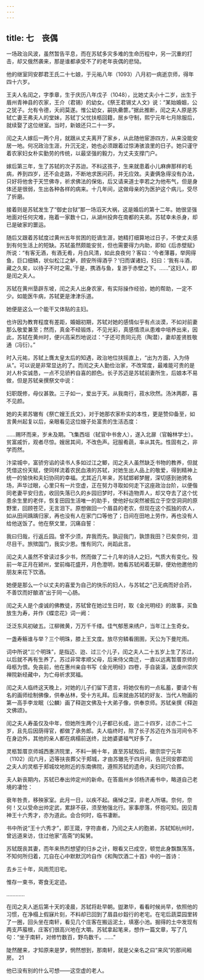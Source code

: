 ```yaml
---
---
---
```

title: 七　丧偶
---




一场政治风波，虽然暂告平息，而在苏轼多灾多难的生命历程中，另一沉重的打击，却又俄然袭来，那是谁都承受不了的老年丧偶的悲恸。

他的继室同安郡君王氏二十七娘，于元祐八年（1093）八月初一病逝京师，得年四十六岁。

王夫人名闰之，字季章，生于庆历八年戊子（1048），比她丈夫小十二岁，出生于眉州青神县的农家，王介（君锡）的幼女。《祭王君锡丈人文》说：“某始婚姻，公之犹子。允有令德，夭阏莫遂。惟公幼女，嗣执罍篚。”据此推断，闰之夫人原是苏轼亡妻王弗夫人的堂妹，苏轼丁父忧扶柩回籍，居乡守制，熙宁元年七月除服后，就续娶了这位继室。当时，新娘还只二十一岁。

闰之夫人嫁后一两个月，就跟从丈夫离开了家乡，从此随他宦游四方，从来没能安居一地。何况政治生涯，升沉无定，她也必须跟着过惊涛骇浪里的日子。她只谨守着农家妇女朴实勤劳的传统，以最坚强的毅力，为丈夫支撑门户。

嫁后第三年，生了苏轼的次子苏迨。不料这孩子，生来就患着小儿麻痹那样的毛病，养到四岁，还不会走路，不断地求医问药，并无应效。夫妻俩急得没有办法，只好将他舍于天竺佛寺，祈求佛法的保佑，后又请来道士李若之为他布气，但是身体还是很弱，生出各种各样的病来。十几年间，这做母亲的为医护这个病儿，受尽了折磨。

接着则是苏轼发生了“御史台狱”那一场滔天大祸，这是婚后的第十二年。她很坚强地面对任何灾难，拖着一家数十口，从湖州投奔在南都的夫弟。苏轼幸未杀身，却已是破家的噩运。

随后又跟着苏轼度过黄州五年贫困的贬谪生涯，她精打细算地过日子，不使丈夫感到有何生活上的短缺。苏轼虽然颇能安贫，但也需要得力内助，即如《后赤壁赋》所说：“有客无酒，有酒无肴，月白风清，如此良夜何？客曰：‘今者薄暮，举网得鱼，巨口细鳞，状似松江之鲈，顾安所得酒乎？’归而谋诸妇，妇曰：‘我有斗酒，藏之久矣，以待子不时之需。’于是，携酒与鱼，复游于赤壁之下。……”这妇人，即是闰之夫人。

苏轼在黄州垦辟东坡，闰之夫人出身农家，有实际操作经验，她的帮助，一定不少。如能医牛病，苏轼更是津津乐道。

她便是这么一个能干又体贴的主妇。

也许因为教育程度有差距，婚姻初期，苏轼对她的感情似乎有点淡漠，不如对前妻那么敬爱兼至；然而，真金不经锻炼，不见光彩，真感情须从患难中培养出来，因此，苏轼在黄州时，便兴高采烈地说过：“子还可责同元亮（陶潜），妻却差贤胜敬通（冯衍）。”

时入元祐，苏轼上膺太皇太后的知遇，政治地位扶摇直上，“出为方面，入为侍从”。可以说是非常显达的了。而闰之夫人勤俭治家，不改常度，最难能可贵的是对人朴实诚恳，一点不见骄矜自喜的颜色。长子苏迈是苏轼前妻所生，后娘本不易做，但是苏轼亲撰祭文中说：

妇职既修，母仪甚敦。三子如一，爱出于天。从我南行，菽水欣然。汤沐两郡，喜不见颜。



她的夫弟苏辙有《祭亡嫂王氏文》，对于她那农家朴实的本性，更是赞仰备至，如言黄州起复以后，亲眼看见这位嫂子处富贵的生活态度：

……赐环而来，岁未及期。飞集西垣（轼官中书舍人），遂入北扉（官翰林学士）。贫富戚忻，观者尽惊。嫂居其间，不改色声。冠服肴蔬，率从其先。性固有之，非学而然。



汴梁城中，富骄穷谄的读书人多如过江之鲫，闰之夫人虽然缺乏书物的教养，但就凭借这份天赋，使同样流着农民血液的苏轼，对她生出人品上的敬爱，得到精神上统一的愉快和夫妇协同的幸福。尤其近几年来，苏轼邯郸梦醒，深切感到驰骋名场，声华过眼，心里只有一片空虚，正在努力寻取如何走下这座政治台阶，以便偕同老妻平安归去，收回失落已久的乡园旧梦时，不料造物弄人，却又夺去了这个忧患余生里的老伴，恢复田园生活唯一的助手，使他好似突然被孤立于空空洞洞的原野里，回顾苍茫，无言泪下。原想做回一个眉县的老农，但现在这个孤独的农人，如从田间踽踽归家，再也没有人在家门口等他了；日间在田地上劳作，再也没有人给他送饭了。他在祭文里，沉痛自誓：

我曰归哉，行返丘园。曾不少须，弃我而先。孰迎我门，孰馈我田？已矣奈何，泪尽目干。旅殡国门，我实少恩。惟有同穴，尚蹈此言。



闰之夫人虽然不曾读过多少书，然而做了二十几年的诗人之妇，气质大有变化。殁前一年正月在颍州，堂前梅花盛开，月色澄明，她看苏轼闲着无聊，便劝他邀他的朋友来花下饮酒。

她便是那么一个以丈夫的喜爱为自己的快乐的妇人，与苏轼之“己无病而好合药，不善饮而好酿酒”出于同一心肠。

闰之夫人是个虔诚的佛教徒，苏轼曾在她过生日时，取《金光明经》的故事，买鱼放生为寿，并作《蝶恋花》词一阙：

泛泛东风初破五。江柳微黄，万万千千缕。佳气郁葱来绣户，当年江上生奇女。

一盏寿觞谁与举？三个明珠，膝上王文度。放尽穷鳞看圉圉，天公为下曼陀雨。



词中所说“三个明珠”，是指迈、迨、过三个儿子，闰之夫人二十五岁上生了苏过，以后就不再有生养了。苏过非常孝顺父母，后来侍父南迁，一直以远离暂厝京师的母柩为恨。免丧前，他在惠州亲自书写《金光明经》四卷，手自装潢，送虔州崇庆禅院新经藏中，为亡母祈求冥福。

闰之夫人临终这天晚上，对她的儿子们留下遗言，将她仅有的一点私蓄，要请个有名的画师绘制佛像，供奉丛林，受十方礼拜。后来就由苏轼的好友、当代人物画的第一高手李龙眠（公麟）画了释迦文佛及十大弟子像，供奉京师。苏轼亲撰《释迦文佛颂》。

闰之夫人寿虽仅及中年，但她所生两个儿子都已长成，迨二十四岁，过亦二十二岁，且先后因荫得官，都做了承务郎。夫人临终时，除了长子苏迈在外当河间令不在身边外，其他的亲人都在病榻前送终，比她婆婆福气好多了。

灵柩暂厝京师城西惠济院里，不料一搁十年，直至苏轼殁后，徽宗崇宁元年（1102）闰六月，迈等扶丧葬父于郏城，才由苏辙先于四月间，告迁同安郡君闰之夫人的灵柩于郏城坟地附近的东南佛院，遵照苏轼的遗命，夫妇同穴合葬。

夫人新丧期内，苏轼已奉出帅定州的新命。在答眉州乡邻杨济甫书中，略道自己老境的凄怆：

衰年咎责，移殃家室。此月一日，以疾不起。痛悼之深，非老人所堪。奈何，奈何！又以受命出帅定武，累辞不获，须至勉强北行。家事廖落，怀抱可知。因见青神王十六秀才，亦为道此。会合何时，临书凄断。



书中所说“王十六秀才”，即王箴，字符直者，乃闰之夫人的胞弟，苏轼知杭州时，曾远道来访，住过他家“高斋”的髯舅。

苏轼既丧其妻，而年来热烈想望的归乡之计，眼看又已成空，顿觉此身飘飘荡荡，不知何所归着，兀自在心中默默沉吟自作《和陶饮酒二十首》中的一首诗：

去乡三十年，风雨荒旧宅。

惟存一束书，寄食无定迹。

…………



在闰之夫人逝后第十天的凌晨，苏轼将赴早朝。盥漱毕，看看时候尚早，依照他的习惯，在净榻上假寐片刻，不料却已回到了眉县纱縠行的老宅。在宅后蔬菜园里转了一圈，回头坐在南轩，看见几个庄客在搬运泥土，填塞小池。掘得的土中发现有两支芦菔根，庄客们很高兴地在大嚼。苏轼拿起笔来，想作一篇文章，写了几句：“坐于南轩，对修竹数百，野鸟数千。……”

陡然醒来，才知原来是梦，惘然想到，那南轩，就是父亲名之曰“来风”的那间厢房。 21

他已没有别的什么可想——这空虚的老人。